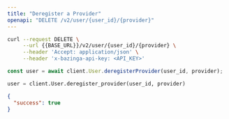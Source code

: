 ```yaml
---
title: "Deregister a Provider"
openapi: "DELETE /v2/user/{user_id}/{provider}"
---
```


<RequestExample>

```bash Shell
curl --request DELETE \
     --url {{BASE_URL}}/v2/user/{user_id}/{provider} \
     --header 'Accept: application/json' \
     --header 'x-bazinga-api-key: <API_KEY>'
```

```js JavaScript
const user = await client.User.deregisterProvider(user_id, provider);
```

```python Python
user = client.User.deregister_provider(user_id, provider)
```

</RequestExample>

<ResponseExample>

```json Example
{
  "success": true
}
```

</ResponseExample>

